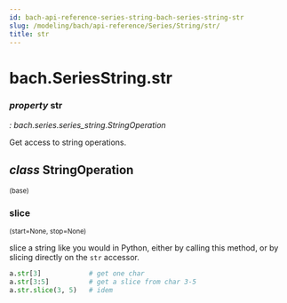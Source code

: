 ```yaml
---
id: bach-api-reference-series-string-bach-series-string-str
slug: /modeling/bach/api-reference/Series/String/str/
title: str
---
```


# bach.SeriesString.str

<div className="property">

### <span className="type-annotation"><em>property </em></span> <span className="name">str</span>

<span className="type-annotation"><em>

: bach.series.series_string.StringOperation

</em></span> 


<div className="content">

Get access to string operations.

<div className="class">

## <span className="type-annotation"><em>class</em></span> <span className="name">StringOperation</span>

<small className="parameter-list">(<span className="parameter" id="base">base</span>)</small>


<div className="content">

<div className="method">

### <span className="name">slice</span>

<small className="parameter-list">(<span className="parameter" id="start">start=None</span>, <span className="parameter" id="stop">stop=None</span>)</small>


<div className="content">

slice a string like you would in Python, either by calling this method, or by slicing directly
on the `str` accessor.

```python
a.str[3]            # get one char
a.str[3:5]          # get a slice from char 3-5
a.str.slice(3, 5)   # idem
```


</div>


</div>


</div>


</div>


</div>


</div>
